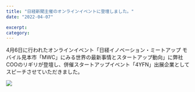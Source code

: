 ```yaml
---
title: "日経新聞主催のオンラインイベントに登壇しました。"
date: "2022-04-07"

excerpt: 
category: 
---
```


4月6日に行われたオンラインイベント「日経イノベーション・ミートアップ モバイル見本市「MWC」にみる世界の最新事情とスタートアップ動向」に弊社COOのリギリが登壇し、併催スタートアップイベント「4YFN」出展企業としてスピーチさせていただきました。

![](/images/News/2022-04-07/event-nikkei.jpeg)